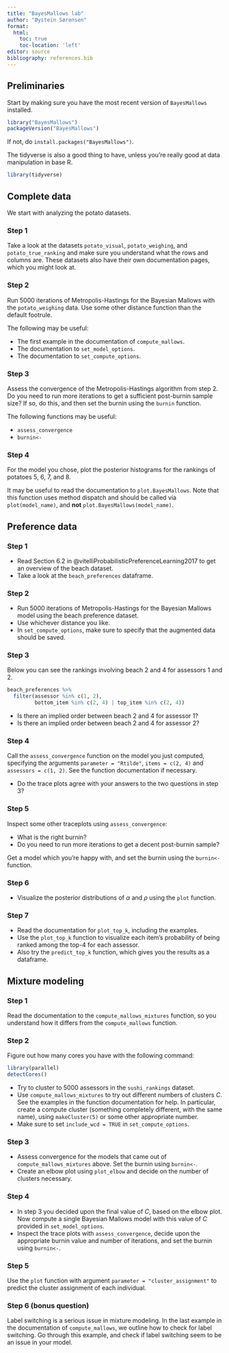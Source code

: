 ```yaml
---
title: "BayesMallows lab"
author: "Øystein Sørensen"
format: 
  html:
    toc: true
    toc-location: 'left'
editor: source
bibliography: references.bib
---
```


## Preliminaries

Start by making sure you have the most recent version of `BayesMallows` installed.

```r
library("BayesMallows")
packageVersion("BayesMallows")
```

If not, do `install.packages("BayesMallows")`.

The tidyverse is also a good thing to have, unless you're really good at data manipulation in base R.

```r
library(tidyverse)
```


## Complete data

We start with analyzing the potato datasets.

### Step 1

Take a look at the datasets `potato_visual`, `potato_weighing`, and `potato_true_ranking` and make sure you understand what the rows and columns are. These datasets also have their own documentation pages, which you might look at.

### Step 2

Run 5000 iterations of Metropolis-Hastings for the Bayesian Mallows with the `potato_weighing` data. Use some other distance function than the default footrule. 

The following may be useful:

- The first example in the documentation of `compute_mallows`.
- The documentation to `set_model_options`.
- The documentation to `set_compute_options`.

### Step 3

Assess the convergence of the Metropolis-Hastings algorithm from step 2. Do you need to run more iterations to get a sufficient post-burnin sample size? If so, do this, and then set the burnin using the `burnin` function.

The following functions may be useful:

- `assess_convergence`
- `burnin<-`

### Step 4

For the model you chose, plot the posterior histograms for the rankings of potatoes 5, 6, 7, and 8.

It may be useful to read the documentation to `plot.BayesMallows`. Note that this function uses method dispatch and should be called via `plot(model_name)`, and **not** `plot.BayesMallows(model_name)`.

## Preference data

### Step 1

- Read Section 6.2 in @vitelliProbabilisticPreferenceLearning2017 to get an overview of the beach dataset.
- Take a look at the `beach_preferences` dataframe.

### Step 2

- Run 5000 iterations of Metropolis-Hastings for the Bayesian Mallows model using the beach preference dataset. 
- Use whichever distance you like.
- In `set_compute_options`, make sure to specify that the augmented data should be saved.

### Step 3

Below you can see the rankings involving beach 2 and 4 for assessors 1 and 2.

```r
beach_preferences %>% 
  filter(assessor %in% c(1, 2), 
         bottom_item %in% c(2, 4) | top_item %in% c(2, 4))
```

- Is there an implied order between beach 2 and 4 for assessor 1?
- Is there an implied order between beach 2 and 4 for assessor 2?

### Step 4

Call the `assess_convergence` function on the model you just computed, specifying the arguments `parameter = "Rtilde"`, `items = c(2, 4)` and `assessors = c(1, 2)`. See the function documentation if necessary.

- Do the trace plots agree with your answers to the two questions in step 3?

### Step 5

Inspect some other traceplots using `assess_convergence`:

- What is the right burnin?
- Do you need to run more iterations to get a decent post-burnin sample?

Get a model which you're happy with, and set the burnin using the `burnin<-` function.

### Step 6

- Visualize the posterior distributions of $\alpha$ and $\rho$ using the `plot` function.

### Step 7

- Read the documentation for `plot_top_k`, including the examples.
- Use the `plot_top_k` function to visualize each item's probability of being ranked among the top-4 for each assessor. 
- Also try the `predict_top_k` function, which gives you the results as a dataframe.

## Mixture modeling

### Step 1

Read the documentation to the `compute_mallows_mixtures` function, so you understand how it differs from the `compute_mallows` function.

### Step 2

Figure out how many cores you have with the following command:

```r
library(parallel)
detectCores()
```


- Try to cluster to 5000 assessors in the `sushi_rankings` dataset. 
- Use `compute_mallows_mixtures` to try out different numbers of clusters $C$. See the examples in the function documentation for help. In particular, create a compute cluster (something completely different, with the same name), using `makeCluster(5)` or some other appropriate number.
- Make sure to set `include_wcd = TRUE` in `set_compute_options`.

### Step 3

- Assess convergence for the models that came out of `compute_mallows_mixtures` above. Set the burnin using `burnin<-`.
- Create an elbow plot using `plot_elbow` and decide on the number of clusters necessary.

### Step 4

- In step 3 you decided upon the final value of $C$, based on the elbow plot. Now compute a single Bayesian Mallows model with this value of $C$ provided in `set_model_options`.
- Inspect the trace plots with `assess_convergence`, decide upon the appropriate burnin value and number of iterations, and set the burnin using `burnin<-`.

### Step 5

Use the `plot` function with argument `parameter = "cluster_assignment"` to predict the cluster assignment of each individual.

### Step 6 (bonus question)

Label switching is a serious issue in mixture modeling. In the last example in the documentation of `compute_mallows`, we outline how to check for label switching. Go through this example, and check if label switching seem to be an issue in your model.
